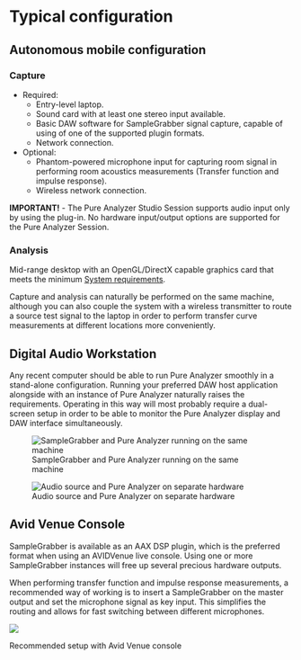 # Typical configuration

## Autonomous mobile configuration

### Capture

* Required:
    * Entry-level laptop.
    * Sound card with at least one stereo input available.
    * Basic DAW software for SampleGrabber signal capture, capable of using of one of the
    supported plugin formats.
    * Network connection.

* Optional:
    * Phantom-powered microphone input for capturing room signal in performing room acoustics
    measurements (Transfer function and impulse response).
    * Wireless network connection.


:::{.callout-warning}
 **IMPORTANT!** - The Pure Analyzer Studio Session supports audio input only by using the plug-in. 
No hardware input/output options are supported for the Pure Analyzer Session.
:::

### Analysis

Mid-range desktop with an OpenGL/DirectX capable graphics card that
meets the minimum [System requirements](18_System_Requirements_00_System_requirements.md).

Capture and analysis can naturally be performed on the same machine, although you can also couple
the system with a wireless transmitter to route a source test signal to the laptop in order to
perform transfer curve measurements at different locations more conveniently.

## Digital Audio Workstation
Any recent computer should be able to run Pure Analyzer smoothly in a stand-alone configuration. Running your preferred DAW host application alongside with an instance of Pure Analyzer naturally raises the requirements. Operating in this way will most probably require a dual-screen setup in order to be able to monitor the Pure Analyzer display and DAW interface simultaneously.

![SampleGrabber and Pure Analyzer running on the same machine](https://media.githubusercontent.com/media/FLUX-SE/doc_images/main/Analyzer/SampleGrabber/DAWInsert.png)

![Audio source and Pure Analyzer on separate hardware](https://media.githubusercontent.com/media/FLUX-SE/doc_images/main/Analyzer/SampleGrabber/DualHardwareHostConfig.png)

## Avid Venue Console
SampleGrabber is available as an AAX DSP plugin, which is the preferred format when using an AVIDVenue live console. Using one or more SampleGrabber instances will free up several precious hardware outputs.

When performing transfer function and impulse response measurements, a recommended way of working is to insert a SampleGrabber on the master output and set the microphone signal as key input. This simplifies the routing and allows for fast switching between different microphones.

![](https://media.githubusercontent.com/media/FLUX-SE/doc_images/main/Analyzer/SampleGrabber/VENUE.png)

:::{.callout-note}
Recommended setup with Avid Venue console
:::